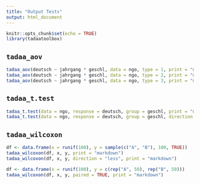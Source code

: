 ```yaml
---
title: "Output Tests"
output: html_document
---
```


```r
knitr::opts_chunk$set(echo = TRUE)
library(tadaatoolbox)
```

## `tadaa_aov`

```r
tadaa_aov(deutsch ~ jahrgang * geschl, data = ngo, type = 1, print = "markdown")
tadaa_aov(deutsch ~ jahrgang * geschl, data = ngo, type = 2, print = "markdown")
tadaa_aov(deutsch ~ jahrgang * geschl, data = ngo, type = 3, print = "markdown")
```

## `tadaa_t.test`

```r
tadaa_t.test(data = ngo, response = deutsch, group = geschl, print = "markdown")
tadaa_t.test(data = ngo, response = deutsch, group = geschl, direction = "less", print = "markdown")
```

## `tadaa_wilcoxon`

```r
df <- data.frame(x = runif(100), y = sample(c("A", "B"), 100, TRUE))
tadaa_wilcoxon(df, x, y, print = "markdown")
tadaa_wilcoxon(df, x, y, direction = "less", print = "markdown")

df <- data.frame(x = runif(100), y = c(rep("A", 50), rep("B", 50)))
tadaa_wilcoxon(df, x, y, paired = TRUE, print = "markdown")
```

